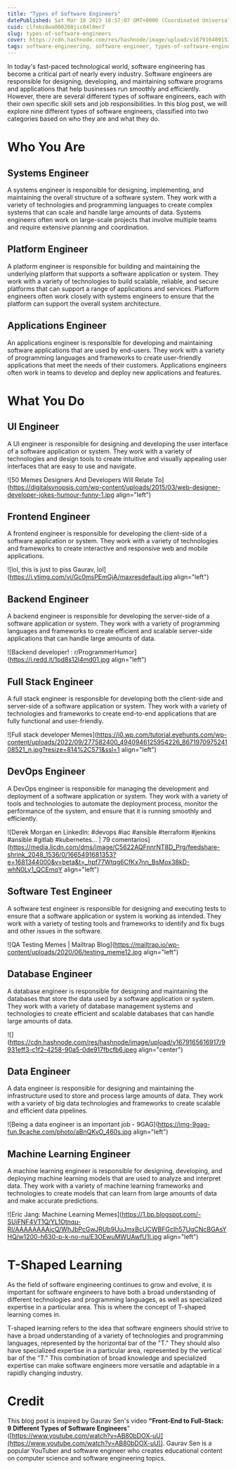 ```yaml
---
title: "Types of Software Engineers"
datePublished: Sat Mar 18 2023 18:57:07 GMT+0000 (Coordinated Universal Time)
cuid: clfebz8wa000208jic04l0mr7
slug: types-of-software-engineers
cover: https://cdn.hashnode.com/res/hashnode/image/upload/v1679164091532/126f80dd-4321-4afe-bb9a-b53ff1b35c9c.png
tags: software-engineering, software-engineer, types-of-software-engineer
---
```


In today's fast-paced technological world, software engineering has become a critical part of nearly every industry. Software engineers are responsible for designing, developing, and maintaining software programs and applications that help businesses run smoothly and efficiently. However, there are several different types of software engineers, each with their own specific skill sets and job responsibilities. In this blog post, we will explore nine different types of software engineers, classified into two categories based on who they are and what they do.

# Who You Are

## Systems Engineer

A systems engineer is responsible for designing, implementing, and maintaining the overall structure of a software system. They work with a variety of technologies and programming languages to create complex systems that can scale and handle large amounts of data. Systems engineers often work on large-scale projects that involve multiple teams and require extensive planning and coordination.

## Platform Engineer

A platform engineer is responsible for building and maintaining the underlying platform that supports a software application or system. They work with a variety of technologies to build scalable, reliable, and secure platforms that can support a range of applications and services. Platform engineers often work closely with systems engineers to ensure that the platform can support the overall system architecture.

## Applications Engineer

An applications engineer is responsible for developing and maintaining software applications that are used by end-users. They work with a variety of programming languages and frameworks to create user-friendly applications that meet the needs of their customers. Applications engineers often work in teams to develop and deploy new applications and features.

# What You Do

## UI Engineer

A UI engineer is responsible for designing and developing the user interface of a software application or system. They work with a variety of technologies and design tools to create intuitive and visually appealing user interfaces that are easy to use and navigate.

![50 Memes Designers And Developers Will Relate To](https://digitalsynopsis.com/wp-content/uploads/2015/03/web-designer-developer-jokes-humour-funny-1.jpg align="left")

## Frontend Engineer

A frontend engineer is responsible for developing the client-side of a software application or system. They work with a variety of technologies and frameworks to create interactive and responsive web and mobile applications.

![lol, this is just to piss Gaurav, lol](https://i.ytimg.com/vi/Gc0msPEmGjA/maxresdefault.jpg align="left")

## Backend Engineer

A backend engineer is responsible for developing the server-side of a software application or system. They work with a variety of programming languages and frameworks to create efficient and scalable server-side applications that can handle large amounts of data.

![Backend developer! : r/ProgrammerHumor](https://i.redd.it/1pd8s12l4md01.jpg align="left")

## Full Stack Engineer

A full stack engineer is responsible for developing both the client-side and server-side of a software application or system. They work with a variety of technologies and frameworks to create end-to-end applications that are fully functional and user-friendly.

![Full stack developer Memes](https://i0.wp.com/tutorial.eyehunts.com/wp-content/uploads/2022/09/277582400_4940946125954226_867197097524108521_n.jpg?resize=814%2C571&ssl=1 align="left")

## DevOps Engineer

A DevOps engineer is responsible for managing the development and deployment of a software application or system. They work with a variety of tools and technologies to automate the deployment process, monitor the performance of the system, and ensure that it is running smoothly and efficiently.

![Derek Morgan en LinkedIn: #devops #iac #ansible #terraform #jenkins  #ansible #gitlab #kubernetes… | 79 comentarios](https://media.licdn.com/dms/image/C5622AQFnnrNT8D_Prg/feedshare-shrink_2048_1536/0/1665491681353?e=1681344000&v=beta&t=_hpf77Wtqg6CfKx7nn_BsMox38kD-whN0Ly1_QCEmqY align="left")

## Software Test Engineer

A software test engineer is responsible for designing and executing tests to ensure that a software application or system is working as intended. They work with a variety of testing tools and frameworks to identify and fix bugs and other issues in the software.

![QA Testing Memes | Mailtrap Blog](https://mailtrap.io/wp-content/uploads/2020/06/testing_meme12.jpg align="left")

## Database Engineer

A database engineer is responsible for designing and maintaining the databases that store the data used by a software application or system. They work with a variety of database management systems and technologies to create efficient and scalable databases that can handle large amounts of data.

![](https://cdn.hashnode.com/res/hashnode/image/upload/v1679165616917/9931eff3-c1f2-4258-90a5-0de917fbcfb6.jpeg align="center")

## Data Engineer

A data engineer is responsible for designing and maintaining the infrastructure used to store and process large amounts of data. They work with a variety of big data technologies and frameworks to create scalable and efficient data pipelines.

![Being a data engineer is an important job - 9GAG](https://img-9gag-fun.9cache.com/photo/aBnQKvO_460s.jpg align="left")

## Machine Learning Engineer

A machine learning engineer is responsible for designing, developing, and deploying machine learning models that are used to analyze and interpret data. They work with a variety of machine learning frameworks and technologies to create models that can learn from large amounts of data and make accurate predictions.

![Eric Jang: Machine Learning Memes](https://1.bp.blogspot.com/-SUiFNF4VT1Q/YL1Otnqu-RI/AAAAAAAAicQ/WhJbPcGwJRUb9UuJmxBcUCWBFGcIh57UgCNcBGAsYHQ/w1200-h630-p-k-no-nu/E3OEwuMWUAwfU1I.jpg align="left")

# T-Shaped Learning

As the field of software engineering continues to grow and evolve, it is important for software engineers to have both a broad understanding of different technologies and programming languages, as well as specialized expertise in a particular area. This is where the concept of T-shaped learning comes in.

T-shaped learning refers to the idea that software engineers should strive to have a broad understanding of a variety of technologies and programming languages, represented by the horizontal bar of the "T." They should also have specialized expertise in a particular area, represented by the vertical bar of the "T." This combination of broad knowledge and specialized expertise can make software engineers more versatile and adaptable in a rapidly changing industry.

# Credit

This blog post is inspired by Gaurav Sen's video **"Front-End to Full-Stack: 9 Different Types of Software Engineers**" ([https://www.youtube.com/watch?v=AB80bDOX-uU](https://www.youtube.com/watch?v=AB80bDOX-uU)). Gaurav Sen is a popular YouTuber and software engineer who creates educational content on computer science and software engineering topics.